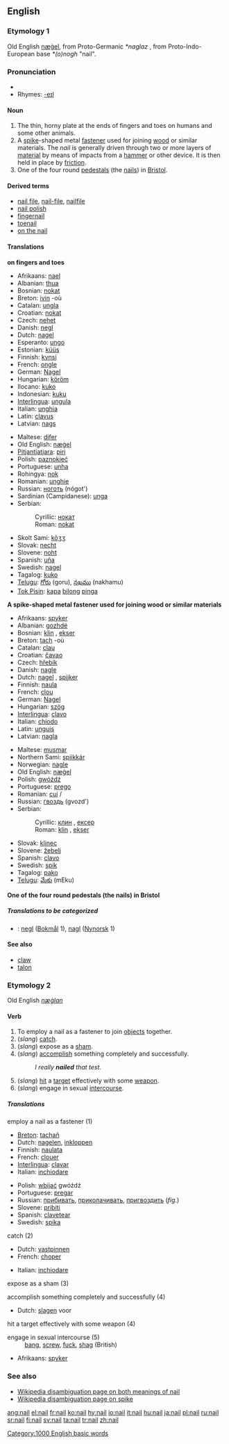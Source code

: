 {{wikipediapl|Nail}}
==English==

===Etymology 1===
Old English [[nægel|næġel]], from Proto-Germanic ''*naglaz'' , from Proto-Indo-European base ''*(o)nogh'' "nail".<br>

===Pronunciation===
*{{audio|en-us-nail.ogg|Audio (US)}}
*Rhymes: [[Rhymes:English:-eɪl|-eɪl]]

====Noun====
{{en-noun-reg}}

# The thin, horny plate at the ends of fingers and toes on humans and some other animals.
# A [[spike]]-shaped metal [[fastener]] used for joining [[wood]] or similar materials.  The ''nail'' is generally driven through two or more layers of [[material]] by means of impacts from a [[hammer]] or other device.  It is then held in place by [[friction]].
# One of the four round [[pedestal]]s (the [[nails]]) in [[Bristol]]. 

====Derived terms====
*[[nail file]], [[nail-file]], [[nailfile]]
*[[nail polish]]
*[[fingernail]]
*[[toenail]]
*[[on the nail]]

====Translations====
'''on fingers and toes'''
{{top}}
*Afrikaans: [[nael]]
*Albanian: [[thua]] {{f}}
*Bosnian: [[nokat#Bosnian|nokat]] {{m}}
*Breton: [[ivin]] {{m}} -où {{p}}
*Catalan: [[ungla]] {{f}}
*Croatian: [[nokat]] {{m}}
*Czech: [[nehet]] {{m}}
*Danish: [[negl]]
*Dutch: [[nagel]] {{m}}
*Esperanto: [[ungo]]
*Estonian: [[küüs]]
*Finnish: [[kynsi]]
*French: [[ongle]] {{m}}
*German: [[Nagel]] {{m}}
*Hungarian: [[köröm]]
*Ilocano: [[kuko]]
*Indonesian: [[kuku]]
*[[Interlingua]]: [[ungula]]
*Italian: [[unghia]] {{f}}
*Latin: [[clavus]]
*Latvian: [[nags]] {{m}}
{{mid}}
*Maltese: [[difer]]
*Old English: [[nægel|næġel]]
*[[Pitjantjatjara]]: [[piri]]
*Polish: [[paznokieć]] {{m}}
*Portuguese: [[unha]] {{f}}
*Rohingya: [[nok]]
*Romanian: [[unghie]] {{f}}
*Russian: [[ноготь]] {{m}} (nógot')
*Sardinian (Campidanese): [[unga]] {{f}}
*Serbian:
*:Cyrillic: [[нокат#Serbian|нокат]] {{m}}
*:Roman: [[nokat#Serbian|nokat]] {{m}}
*Skolt Sami: [[kõʒʒ]]
*Slovak: [[necht]] {{m}}
*Slovene: [[noht]] {{m}}
*Spanish: [[uña]] {{f}}
*Swedish: [[nagel]] {{c}}
*Tagalog: [[kuko]]
*[[Telugu]]: [[గోరు]] (goru), [[నఖము]] (nakhamu)
*[[Tok Pisin]]: [[kapa]] [[bilong]] [[pinga]]
{{bottom}}

'''A spike-shaped metal fastener used for joining wood or similar materials'''
{{top}}
*Afrikaans: [[spyker]]
*Albanian: [[gozhdë]] {{f}}
*Bosnian: [[klin]] {{m}}, [[ekser]] {{m}}
*Breton: [[tach]] {{m}} -où {{p}}
*Catalan: [[clau]] {{m}}
*Croatian: [[čavao]] {{m}}
*Czech: [[hřebík]] {{m}}
*Danish: [[nagle]]
*Dutch: [[nagel]] {{m}}, [[spijker]]
*Finnish: [[naula]]
*French: [[clou]] {{m}}
*German: [[Nagel]] {{m}}
*Hungarian: [[szög]]
*[[Interlingua]]: [[clavo]]
*Italian: [[chiodo]] {{m}}
*Latin: [[unguis]]
*Latvian: [[nagla]] {{f}}
{{mid}}
*Maltese: [[musmar]]
*Northern Sami: [[spiikkár]]
*Norwegian: [[nagle]]
*Old English: [[nægel|næġel]]
*Polish: [[gwóźdź]] {{m}}
*Portuguese: [[prego]] {{m}}
*Romanian: [[cui]] {{f}}/{{m}}
*Russian: [[гвоздь]] {{m}} (gvozd')
*Serbian:
*:Cyrillic: [[клин#Serbian|клин]] {{m}}, [[ексер#Serbian|ексер]] {{m}}
*:Roman: [[klin#Serbian|klin]] {{m}}, [[ekser#Serbian|ekser]] {{m}}
*Slovak: [[klinec]] {{m}}
*Slovene: [[žebelj]] {{m}}
*Spanish: [[clavo]] {{m}}
*Swedish: [[spik]] {{c}}
*Tagalog: [[pako]]
*[[Telugu]]: [[మేకు]] (mEku)
{{bottom}}

'''One of the four round pedestals (the nails) in Bristol'''
{{top}}
{{mid}}
{{bottom}}

=====Translations to be categorized=====
{{checktrans}}

*{{ttbc|Norwegian}}: [[negl]] ([[Bokmål]] 1), [[nagl]] ([[Nynorsk]] 1)

====See also====
*[[claw]]
*[[talon]]

===Etymology 2===
Old English ''[[næġlan]]''

====Verb====
{{en-verb}}

# To employ a nail as a fastener to join [[objects]] together.
# (''slang'') [[catch]].
# (''slang'') expose as a [[sham]].
# (''slang'') [[accomplish]] something completely and successfully.  
#:''I really '''nailed''' that test.''
# (''slang'') [[hit]] a [[target]] effectively with some [[weapon]].
# (''slang'') engage in sexual [[intercourse]].

=====Translations=====
;employ a nail as a fastener (1)
{{top}}
*[[Breton]]: [[tachañ]]
*Dutch: [[nagelen]], [[inkloppen]]
*Finnish: [[naulata]]
*French: [[clouer]]
*[[Interlingua]]: [[clavar]]
*Italian: [[inchiodare]]
{{mid}}
*Polish: [[wbijać]] gwóźdź
*Portuguese: [[pregar]]
*Russian: [[прибивать]], [[приколачивать]], [[пригвоздить]] (''fig.'')
*Slovene: [[pribiti]]
*Spanish: [[clavetear]]
*Swedish: [[spika]]
{{bottom}}

;catch (2)
{{top}}
*Dutch: [[vastpinnen]]
*French: [[choper]]
{{mid}}
*Italian: [[inchiodare]]
{{bottom}}

;expose as a sham (3)
{{top}}
{{mid}}
{{bottom}}

;accomplish something completely and successfully (4)
{{top}}
*Dutch: [[slagen]] voor
{{mid}}
{{bottom}}

;hit a target effectively with some weapon (4)
{{top}}
{{mid}}
{{bottom}}

;engage in sexual intercourse (5)
:[[bang]], [[screw]],  [[fuck]], [[shag]] (British)
{{top}}
*Afrikaans: [[spyker]]
{{mid}}
{{bottom}}

===See also===
*[[w:Nail|Wikipedia disambiguation page on both meanings of nail]]
*[[w:Spike|Wikipedia disambiguation page on spike]]

[[Category:1000 English basic words]]

[[ang:nail]]
[[el:nail]]
[[fr:nail]]
[[ko:nail]]
[[hy:nail]]
[[io:nail]]
[[it:nail]]
[[hu:nail]]
[[ja:nail]]
[[pl:nail]]
[[ru:nail]]
[[sr:nail]]
[[fi:nail]]
[[sv:nail]]
[[ta:nail]]
[[tr:nail]]
[[zh:nail]]